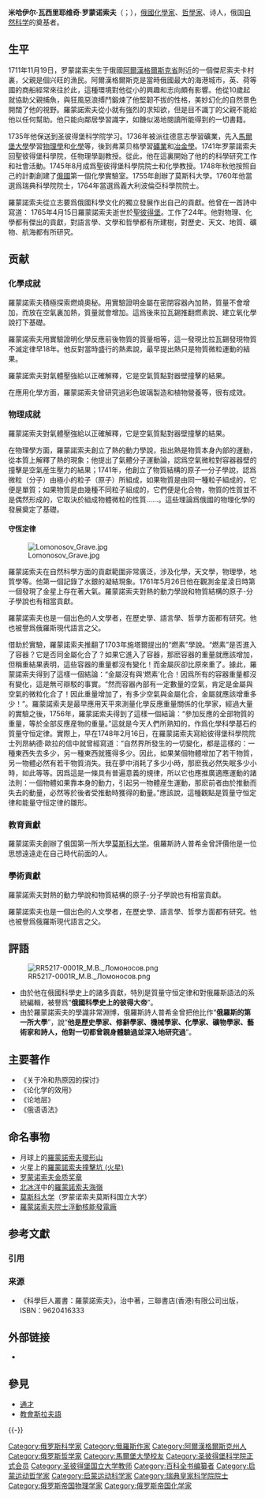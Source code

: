 {{redirect|羅蒙諾索夫|以其命名的俄羅斯城市|羅蒙諾索夫 (俄羅斯)}}
{{Infobox_Scientist
|name = 米哈伊爾·瓦西里耶維奇·羅蒙諾索夫
|native_name = Михаил Васильевич Ломоносов
|native_name_lang = ru
|image = M.V. Lomonosov by L.Miropolskiy after G.C.Prenner (1787, RAN).jpg
|image_size = 250px
|caption = 羅蒙諾索夫水彩畫肖像
|birth_date = {{birth date|1711|11|19}}
|birth_place = {{flagicon|RUS}} [[俄羅斯沙皇國|俄羅斯沙皇國]][[阿爾漢格爾斯克省|阿爾漢格爾斯克省]]傑尼索夫卡村
|nationality = {{RUS}}
|death_date = {{death date and age|1765|4|15|1711|11|19|df=y}}
|death_place = {{flagicon|RUS}} [[俄羅斯帝國|俄羅斯帝國]][[圣彼得堡|圣彼得堡]]
|field = [[化學|化學]]、[[物理學|物理學]]、[[天文學|天文學]]、[[礦物學|礦物學]]、[[冶金学|冶金学]]、[[文學|文學]]、[[詩學|詩學]]
|alma_mater = 聖彼得堡科學院附屬大學
|known_for  = [[物質不滅定律|物質不滅定律]]<br>對氣體壓強給以正確解釋<br>彩色玻璃製造<br>植物營養<br>熱動力學說<br>發現金星存有大氣<br>利用天平來測量化學反應重量關係<br>水銀凝結現象<br>創立俄語新詩的基礎<br>創建[[莫斯科大學|莫斯科大學]]
}}

'''米哈伊尔·瓦西里耶维奇·罗蒙诺索夫'''（{{lang-ru|Михаил Васильевич Ломоносов}}；{{bd|1711年|11月19日|1765年|4月15日|}}），[[俄國|俄國]][[化學家|化學家]]、[[哲學家|哲學家]]、诗人，俄国[[自然科学|自然科学]]的奠基者。

== 生平 ==
1711年11月19日，罗蒙諾索夫生于俄國[[阿爾漢格爾斯克省|阿爾漢格爾斯克省]]{{link-ru|霍爾莫果爾|Ломоносово (Архангельская область)}}附近的一個傑尼索夫卡村裏，父親是個兴旺的漁民。阿爾漢格爾斯克是當時俄國最大的海港城市，英、荷等國的商船經常來往於此，這種環境對他從小的興趣和志向頗有影響。他從10歲起就協助父親捕魚，與狂風惡浪搏鬥鍛煉了他堅韌不拔的性格，美妙幻化的自然景色開闊了他的視野。羅蒙諾索夫從小就有強烈的求知欲，但是目不識丁的父親不能給他以任何幫助。他只能向鄰居學習識字，如饑似渴地閱讀所能得到的一切書籍。

1735年他保送到圣彼得堡科学院学习。1736年被派往德意志學習礦業，先入[[馬爾堡大學|馬爾堡大學]]學習[[物理學|物理學]]和[[化學|化學]]等，後到弗莱贝格學習[[礦業|礦業]]和[[冶金學|冶金學]]。1741年罗蒙諾索夫回聖彼得堡科學院，任物理學副教授。從此，他在這裏開始了他的的科學研究工作和社會活動。1745年8月成爲聖彼得堡科學院院士和化學教授。1748年秋他按照自己的計劃創建了[[俄國|俄國]]第一個化學實驗室。1755年創辦了莫斯科大學。1760年他當選爲瑞典科學院院士，1764年當選爲義大利波倫亞科學院院士。

羅蒙諾索夫從立志要爲俄國科學文化的獨立發展作出自己的貢獻。他曾在一首詩中寫道：
{{quote|

「''俄羅斯大地能夠''

''誕生自己的柏拉圖''

''和智力靈敏的牛頓''。」

}}
1765年4月15日羅蒙諾索夫逝世於[[聖彼得堡|聖彼得堡]]。工作了24年。他對物理、化學都有傑出的貢獻，對語言學、文學和哲學都有所建樹，對歷史、天文、地質、礦物、航海都有所研究。

== 贡献 ==
=== 化學成就 ===
羅蒙諾索夫積極探索燃燒奧秘。用實驗證明金屬在密閉容器內加熱，質量不會增加，而放在空氣裏加熱，質量就會增加。這爲後來拉瓦錫推翻燃素說、建立氧化學說打下基礎。

羅蒙諾索夫用實驗證明化學反應前後物質的質量相等，這一發現比拉瓦錫發現物質不滅定律早18年。他反對當時盛行的熱素說，最早提出熱只是物質微粒運動的結果。

羅蒙諾索夫對氣體壓強給以正確解釋，它是空氣質點對器壁撞擊的結果。

在應用化學方面，羅蒙諾索夫曾研究過彩色玻璃製造和植物營養等，很有成效。

=== 物理成就 ===
羅蒙諾索夫對氣體壓強給以正確解釋，它是空氣質點對器壁撞擊的結果。

在物理學方面，羅蒙諾索夫創立了熱的動力學說，指出熱是物質本身內部的運動，從本質上解釋了熱的現象；他提出了氣體分子運動論，認爲空氣微粒對容器器壁的撞擊是空氣産生壓力的結果；1741年，他創立了物質結構的原子一分子學說，認爲微粒（分子）由極小的粒子（原子）所組成，如果物質是由同一種粒子組成的，它便是單質；如果物質是由幾種不同粒子組成的，它們便是化合物，物質的性質並不是偶然形成的，它取決於組成物體微粒的性質……。這些理論爲俄國的物理化學的發展奠定了基礎。

==== 守恆定律 ====
[[File:Lomonosov_Grave.jpg|thumb]]

羅蒙諾索夫在自然科學方面的貢獻範圍非常廣泛，涉及化學，天文學，物理學，地質學等。他第一個記錄了水銀的凝結現象。1761年5月26日他在觀測金星淩日時第一個發現了金星上存在著大氣。羅蒙諾索夫對熱的動力學說和物質結構的原子-分子學說也有相當貢獻。

羅蒙諾索夫也是一個出色的人文學者，在歷史學、語言學、哲學方面都有研究。他也被譽爲俄羅斯現代語言之父。

借助於實驗，羅蒙諾索夫推翻了1703年施塔爾提出的“燃素”學說。“燃素”是否進入了容器？它是否同金屬化合了？如果它進入了容器，那麽容器的重量就應該增加，但稱重結果表明，這些容器的重量都沒有變化！而金屬灰卻比原來重了。據此，羅蒙諾索夫得到了這樣一個結論：“金屬沒有與‘燃素’化合！因爲所有的容器重量都沒有變化，這是無可辯駁的事實。“然而容器內部有一定數量的空氣，肯定是金屬與空氣的微粒化合了！因此重量增加了，有多少空氣與金屬化合，金屬就應該增重多少！”。羅蒙諾索夫是最早應用天平來測量化學反應重量關係的化學家，經過大量的實驗之後，1756年，羅蒙諾索夫得到了這樣一個結論：“參加反應的全部物質的重量，等於全部反應産物的重量。”這就是今天人們所熟知的，作爲化學科學基石的質量守恒定律。實際上，早在1748年2月16日，在羅蒙諾索夫寫給彼得堡科學院院士列昂納德·歐拉的信中就曾經寫道：“自然界所發生的一切變化，都是這樣的：一種東西失去多少，另一種東西就獲得多少。因此，如果某個物體增加了若干物質，另一物體必然有若干物質消失。我在夢中消耗了多少小時，那麽我必然失眠多少小時，如此等等。因爲這是一條具有普遍意義的規律，所以它也應推廣適應運動的諸法則：一個物體如果靠本身的動力，引起另一物體産生運動，那麽前者由於推動而失去的動量，必然等於後者受推動時獲得的動量。”應該說，這種觀點是質量守恒定律和能量守恒定律的雛形。

=== 教育貢獻 ===
羅蒙諾索夫創辦了俄国第一所大學[[莫斯科大学|莫斯科大学]]。俄羅斯詩人普希金曾評價他是一位思想遠遠走在自己時代前面的人。

=== 學術貢獻 ===
羅蒙諾索夫對熱的動力學說和物質結構的原子-分子學說也有相當貢獻。

羅蒙諾索夫也是一個出色的人文學者，在歷史學、語言學、哲學方面都有研究。他也被譽爲俄羅斯現代語言之父。

== 評語 ==
[[File:RR5217-0001R_М.В._Ломоносов.png|thumb]]
* 由於他在俄國科學史上的諸多貢獻，特別是質量守恒定律和對俄羅斯語法的系統編輯，被譽爲“'''俄國科學史上的彼得大帝'''”。
* 由於羅蒙諾索夫的學識非常淵博，俄羅斯詩人普希金曾把他比作“'''俄羅斯的第一所大學'''”，說“'''他是歷史學家、修辭學家、機械學家、化學家、礦物學家、藝術家和詩人，他對一切都曾親身體驗過並深入地研究過'''”。

== 主要著作 ==
* 《关于冷和热原因的探讨》
* 《论化学的效用》
* 《论地层》
* 《俄语语法》

== 命名事物 ==
* 月球上的[[羅蒙諾索夫環形山|羅蒙諾索夫環形山]]
* 火星上的[[羅蒙諾索夫撞擊坑_(火星)|羅蒙諾索夫撞擊坑 (火星)]]
* [[罗蒙诺索夫金质奖章|罗蒙诺索夫金质奖章]]
* [[北冰洋|北冰洋]]中的[[羅蒙諾索夫海嶺|羅蒙諾索夫海嶺]]
* [[莫斯科大学|莫斯科大学]]（罗蒙诺索夫莫斯科国立大学）
* [[羅蒙諾索夫院士浮動核能發電廠|羅蒙諾索夫院士浮動核能發電廠]]

== 参考文獻 ==
=== 引用 ===
{{Reflist}}

=== 来源 ===
{{refbegin}}
* 《科學巨人叢書：羅蒙諾索夫》，治中著，三聯書店(香港)有限公司出版，ISBN：9620416333
{{refend}}

== 外部链接 ==
* {{Commons category-inline|Mikhail Lomonosov}}

== 參見 ==
{{Portal box|俄罗斯|人物|化学|物理学|天文学|文学}}
* [[通才|通才]]
* [[教會斯拉夫語|教會斯拉夫語]]

{{-}}
{{啟蒙時代}}
{{Authority control}}
{{DEFAULTSORT:Lomonosov, Mikhail}}
[[Category:俄罗斯科学家|Category:俄罗斯科学家]]
[[Category:俄羅斯作家|Category:俄羅斯作家]]
[[Category:阿爾漢格爾斯克州人|Category:阿爾漢格爾斯克州人]]
[[Category:俄罗斯哲学家|Category:俄罗斯哲学家]]
[[Category:馬爾堡大學校友|Category:馬爾堡大學校友]]
[[Category:圣彼得堡科学院正式会员|Category:圣彼得堡科学院正式会员]]
[[Category:圣彼得堡国立大学教师|Category:圣彼得堡国立大学教师]]
[[Category:百科全书编纂者|Category:百科全书编纂者]]
[[Category:启蒙运动哲学家|Category:启蒙运动哲学家]]
[[Category:启蒙运动科学家|Category:启蒙运动科学家]]

[[Category:瑞典皇家科学院院士|Category:瑞典皇家科学院院士]]
[[Category:俄罗斯帝国物理学家|Category:俄罗斯帝国物理学家]]
[[Category:俄罗斯帝国化学家|Category:俄罗斯帝国化学家]]